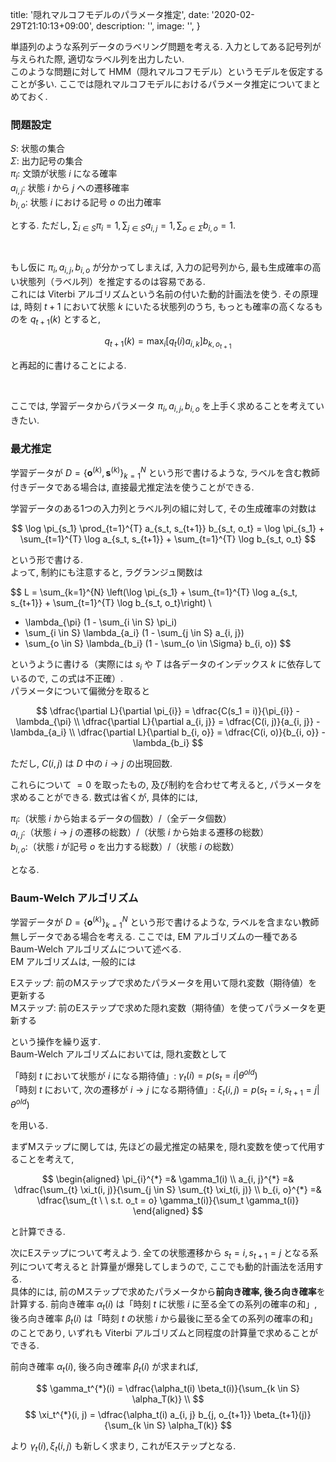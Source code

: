 
  title: '隠れマルコフモデルのパラメータ推定',
  date: '2020-02-29T21:10:13+09:00',
  description: '',
  image: '',
}

単語列のような系列データのラベリング問題を考える. 入力としてある記号列が与えられた際, 適切なラベル列を出力したい.  
このような問題に対して HMM（隠れマルコフモデル）というモデルを仮定することが多い. ここでは隠れマルコフモデルにおけるパラメータ推定についてまとめておく.

### 問題設定

$S$: 状態の集合  
$\Sigma$: 出力記号の集合   
$\pi_i$: 文頭が状態 $i$ になる確率  
$a_{i, j}$: 状態 $i$ から $j$ への遷移確率  
$b_{i, o}$: 状態 $i$ における記号 $o$ の出力確率

とする. ただし, $\sum_{i \in S} \pi_i = 1, \sum_{j \in S} a_{i, j} = 1, \sum_{o \in \Sigma} b_{i, o} = 1$. 

<br />

もし仮に $\pi_i, a_{i, j}, b_{i, o}$ が分かってしまえば, 入力の記号列から, 最も生成確率の高い状態列（ラベル列）を推定するのは容易である.  
これには Viterbi アルゴリズムという名前の付いた動的計画法を使う. その原理は, 時刻 $t+1$ において状態 $k$ にいたる状態列のうち, 
もっとも確率の高くなるものを $q_{t+1}(k)$ とすると, 

$$
q_{t+1}(k) = \max_{i} [q_{t}(i)a_{i, k}] b_{k, o_{t+1}}
$$

と再起的に書けることによる.

<br />

ここでは, 学習データからパラメータ $\pi_i, a_{i, j}, b_{i, o}$ を上手く求めることを考えていきたい.

### 最尤推定

学習データが $D=\{\textbf{o}^{(k)}, \textbf{s}^{(k)}\}_{k=1}^{N}$ という形で書けるような, ラベルを含む教師付きデータである場合は, 直接最尤推定法を使うことができる.  

学習データのある1つの入力列とラベル列の組に対して, その生成確率の対数は

$$
  \log \pi_{s_1} \prod_{t=1}^{T} a_{s_t, s_{t+1}} b_{s_t, o_t} = \log \pi_{s_1} + \sum_{t=1}^{T} \log a_{s_t, s_{t+1}} + \sum_{t=1}^{T} \log b_{s_t, o_t}
$$

という形で書ける.  
よって, 制約にも注意すると, ラグランジュ関数は

$$
  L = \sum_{k=1}^{N} \left(\log \pi_{s_1} + \sum_{t=1}^{T} \log a_{s_t, s_{t+1}} + \sum_{t=1}^{T} \log b_{s_t, o_t}\right) \\
  + \lambda_{\pi} (1 - \sum_{i \in S} \pi_i) 
  + \sum_{i \in S} \lambda_{a_i} (1 - \sum_{j \in S} a_{i, j})
  + \sum_{o \in S} \lambda_{b_i} (1 - \sum_{o \in \Sigma} b_{i, o})
$$

というように書ける（実際には $s_i$ や $T$ は各データのインデックス $k$ に依存しているので, この式は不正確）.  
パラメータについて偏微分を取ると

$$
  \dfrac{\partial L}{\partial \pi_{i}} = \dfrac{C(s_1 = i)}{\pi_{i}} - \lambda_{\pi} \\
  \dfrac{\partial L}{\partial a_{i, j}} = \dfrac{C(i, j)}{a_{i, j}} - \lambda_{a_i} \\
  \dfrac{\partial L}{\partial b_{i, o}} = \dfrac{C(i, o)}{b_{i, o}} - \lambda_{b_i}
$$

ただし, $C(i, j)$ は $D$ 中の $i \to j$ の出現回数.  
  

これらについて $=0$ を取ったもの, 及び制約を合わせて考えると, パラメータを求めることができる. 数式は省くが, 具体的には,

$\pi_i$:（状態 $i$ から始まるデータの個数）/（全データ個数）  
$a_{i, j}$:（状態 $i \to j$ の遷移の総数）/（状態 $i$ から始まる遷移の総数）  
$b_{i, o}$:（状態 $i$ が記号 $o$ を出力する総数）/（状態 $i$ の総数）

となる.


### Baum-Welch アルゴリズム

学習データが $D=\{\textbf{o}^{(k)}\}_{k=1}^{N}$ という形で書けるような, ラベルを含まない教師無しデータである場合を考える. ここでは, EM アルゴリズムの一種である Baum-Welch アルゴリズムについて述べる.   
EM アルゴリズムは, 一般的には

Eステップ: 前のMステップで求めたパラメータを用いて隠れ変数（期待値）を更新する    
Mステップ: 前のEステップで求めた隠れ変数（期待値）を使ってパラメータを更新する

という操作を繰り返す.  
Baum-Welch アルゴリズムにおいては, 隠れ変数として

「時刻 $t$ において状態が $i$ になる期待値」: $\gamma_t(i) = p(s_t = i | \theta^{old})$  
「時刻 $t$ において, 次の遷移が $i \to j$ になる期待値」: $\xi_t(i, j) = p(s_t = i, s_{t+1} = j | \theta^{old})$

を用いる. 

まずMステップに関しては, 先ほどの最尤推定の結果を, 隠れ変数を使って代用することを考えて,

$$
\begin{aligned}
\pi_{i}^{*} =& \gamma_1(i) \\
a_{i, j}^{*} =& \dfrac{\sum_{t} \xi_t(i, j)}{\sum_{j \in S}  \sum_{t} \xi_t(i, j)} \\
b_{i, o}^{*} =& \dfrac{\sum_{t \ \ s.t. o_t = o} \gamma_t(i)}{\sum_t \gamma_t(i)}
\end{aligned}
$$

と計算できる. 
  
次にEステップについて考えよう. 全ての状態遷移から $s_t = i, s_{t+1} = j$ となる系列について考えると
計算量が爆発してしまうので, ここでも動的計画法を活用する.  
具体的には, 前のMステップで求めたパラメータから**前向き確率, 後ろ向き確率**を計算する. 前向き確率 $\alpha_t(i)$ は「時刻 $t$ に状態 $i$ に至る全ての系列の確率の和」, 
後ろ向き確率 $\beta_t(i)$ は「時刻 $t$ の状態 $i$ から最後に至る全ての系列の確率の和」のことであり, 
いずれも Viterbi アルゴリズムと同程度の計算量で求めることができる.

前向き確率 $\alpha_t(i)$, 後ろ向き確率 $\beta_t(i)$ が求まれば, 

$$
\gamma_t^{*}(i) = \dfrac{\alpha_t(i) \beta_t(i)}{\sum_{k \in S} \alpha_T(k)} \\
$$
$$
\xi_t^{*}(i, j) = \dfrac{\alpha_t(i) a_{i, j} b_{j, o_{t+1}} \beta_{t+1}(j)}{\sum_{k \in S} \alpha_T(k)}
$$

より $\gamma_t(i), \xi_t(i, j)$ も新しく求まり, これがEステップとなる.






